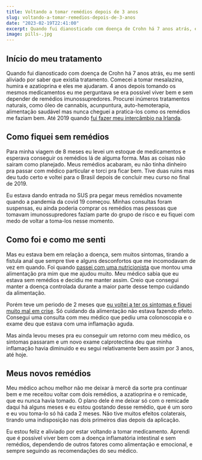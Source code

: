 ```yaml
---
title: Voltando a tomar remédios depois de 3 anos
slug: voltando-a-tomar-remedios-depois-de-3-anos
date: "2023-02-19T22:41:00"
excerpt: Quando fui dianosticado com doença de Crohn há 7 anos atrás, eu me senti aliviado por saber que existia tratamento.
image: pills-.jpg
---
```


## Início do meu tratamento
Quando fui dianosticado com doença de Crohn há 7 anos atrás, eu me senti aliviado por saber que existia tratamento. Comecei a tomar mesalazina, humira e azatioprina e eles me ajudaram. 4 anos depois tomando os mesmos medicamentos eu me perguntava se era possível viver bem e sem depender de remédios imunossupredores. Procurei inúmeros tratamentos naturais, como óleo de cannabis, acunpuntura, auto-hemoterapia, alimentação saudável mas nunca cheguei a pratica-los como os remédios me faziam bem. Até 2019 quando [fui fazer meu intercâmbio na Irlanda](https://www.diariodeumcrohnista.com.br/vindo-morar-na-irlanda-com-a-doenca-de-crohn).

## Como fiquei sem remédios
Para minha viagem de 8 meses eu levei um estoque de medicamentos e esperava conseguir os remédios lá de alguma forma. Mas as coisas não sairam como planejado. Meus remédios acabaram, eu não tinha dinheiro pra passar com médico particular e torci pra ficar bem. Tive duas ruins mas deu tudo certo e voltei para o Brasil depois de concluir meu curso no final de 2019. 

Eu estava dando entrada no SUS pra pegar meus remédios novamente quando a pandemia da covid 19 começou. Minhas consultas foram suspensas, eu ainda poderia comprar os remédios mas pessoas que tomavam imunossupredores faziam parte do grupo de risco e eu fiquei com medo de voltar a toma-los nesse momento.

## Como foi e como me senti
Mas eu estava bem em relação a doença, sem muitos sintomas, tirando a fistula anal que sempre tive e alguns desconfortos que me incomodavam de vez em quando. Foi quando [passei com uma nutricionista](https://www.diariodeumcrohnista.com.br/alimentacao-dii) que montou uma alimentação pra mim que me ajudou muito. Meu médico sabia que eu estava sem remédios e decidiu me manter assim. Creio que consegui manter a doença controlada durante a maior parte desse tempo cuidando da alimentação.

Porém teve um periodo de 2 meses que [eu voltei a ter os sintomas e fiquei muito mal em crise](https://www.diariodeumcrohnista.com.br/lidando-com-as-crises). Só cuidando da alimentação não estava fazendo efeito. Consegui uma consulta com meu médico que pediu uma colonoscopia e o exame deu que estava com uma inflamação aguda.

Mas ainda levou meses pra eu conseguir um retorno com meu médico, os sintomas passaram e um novo exame calprotectina deu que minha inflamação havia diminuido e eu segui relativamente bem assim por 3 anos, até hoje.

## Meus novos remédios
Meu médico achou melhor não me deixar à mercê da sorte pra continuar bem e me receitou voltar com dois remédios, a azatioprina e o remicade, que eu nunca havia tomado. O plano dele é me deixar só com o remicade daqui há alguns meses e eu estou gostando desse remédio, que é um soro e eu vou toma-lo só há cada 2 meses. Não tive muitos efeitos colaterais, tirando uma indisposição nas dois primeiros dias depois da aplicação.

Eu estou feliz e aliviado por estar voltando a tomar medicamento. Aprendi que é possível viver bem com a doença inflamatória intestinal e sem remédios, dependendo de outros fatores como alimentação e emocional, e sempre seguindo as recomendações do seu médico.